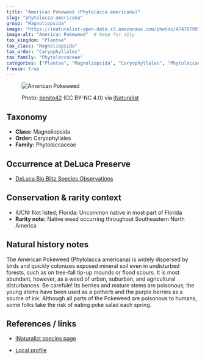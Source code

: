 ```yaml
---
title: "American Pokeweed (Phytolacca americana)"
slug: "phytolacca-americana"
group: "Magnoliopsida"
image: "https://inaturalist-open-data.s3.amazonaws.com/photos/474767997/large.jpg"        # keep for thumbnails
image-alt: "American Pokeweed"  # keep for a11y
tax_kingdom: "Plantae"
tax_class: "Magnoliopsida"
tax_order: "Caryophyllales"
tax_family: "Phytolaccaceae"
categories: ["Plantae", "Magnoliopsida", "Caryophyllales", "Phytolaccaceae"]   # these drive the chips + filtering
freeze: true
---
```


<figure class="species-figure">

<img src="https://inaturalist-open-data.s3.amazonaws.com/photos/474767997/large.jpg" alt="American Pokeweed" class="species-photo"/>

<figcaption class="photo-credit">

Photo: <a href="https://www.inaturalist.org/people/benito42">benito42</a> (CC BY-NC 4.0) via <a href="https://www.inaturalist.org/observations/264313949">iNaturalist</a>

</figcaption>

</figure>

## Taxonomy

-   **Class:** Magnoliopsida
-   **Order:** Caryophyllales
-   **Family:** Phytolaccaceae

## Occurrence at DeLuca Preserve

-   [DeLuca Bio Blitz Species Observations](https://www.inaturalist.org/observations?project_id=191727&taxon_id=48599&place_id=any&verifiable=any)

## Conservation & rarity context

-   IUCN: Not listed; Florida: Uncommon native in most part of Florida
-   **Rarity note:** Native weed occurring throughout Southeastern North America

## Natural history notes

The American Pokeweed (Phytolacca americana) is widely dispersed by birds and quickly colonizes exposed mineral soil even in undisturbed forests, such as on tree-fall tip-up mounds or flood scours. It is most abundant, however, as a weed of urban, suburban, and agricultural disturbances. Be carefule! Its berries and mature stems are poisonous; the young stems have been used as a potherb and the purple berries as a source of ink. Although all parts of the Pokeweed are poisonous to humans, some folks take the risk of eating poke salad each spring.

## References / links

-   [iNaturalist species page](https://www.inaturalist.org/taxa/48599-Phytolacca-americana)

-   [Local profile](https://fsus.ncbg.unc.edu/main.php?pg=show-taxon.php&plantname=Phytolacca+americana)
